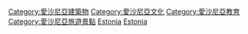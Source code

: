 {{Commons category|Museums in Estonia}}

[[Category:愛沙尼亞建築物|Category:愛沙尼亞建築物]]
[[Category:愛沙尼亞文化|Category:愛沙尼亞文化]]
[[Category:愛沙尼亞教育|Category:愛沙尼亞教育]]
[[Category:愛沙尼亞旅遊景點|Category:愛沙尼亞旅遊景點]]
[[Category:歐洲博物館|Estonia]]
[[Category:各國博物館|Estonia]]
